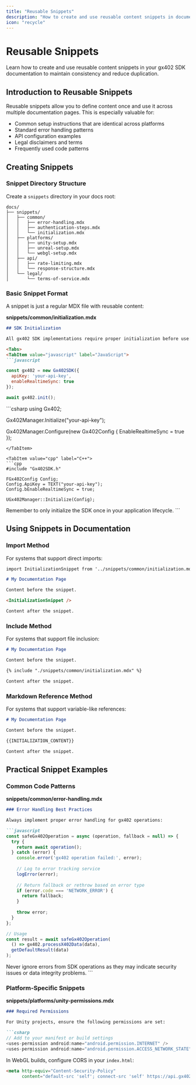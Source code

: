 ```yaml
---
title: "Reusable Snippets"
description: "How to create and use reusable content snippets in documentation"
icon: "recycle"
---
```


# Reusable Snippets

Learn how to create and use reusable content snippets in your gx402 SDK documentation to maintain consistency and reduce duplication.

## Introduction to Reusable Snippets

Reusable snippets allow you to define content once and use it across multiple documentation pages. This is especially valuable for:

- Common setup instructions that are identical across platforms
- Standard error handling patterns
- API configuration examples
- Legal disclaimers and terms
- Frequently used code patterns

## Creating Snippets

### Snippet Directory Structure

Create a `snippets` directory in your docs root:

```
docs/
├── snippets/
│   ├── common/
│   │   ├── error-handling.mdx
│   │   ├── authentication-steps.mdx
│   │   └── initialization.mdx
│   ├── platforms/
│   │   ├── unity-setup.mdx
│   │   ├── unreal-setup.mdx
│   │   └── webgl-setup.mdx
│   ├── api/
│   │   ├── rate-limiting.mdx
│   │   └── response-structure.mdx
│   └── legal/
│       └── terms-of-service.mdx
```

### Basic Snippet Format

A snippet is just a regular MDX file with reusable content:

**snippets/common/initialization.mdx**
```md
## SDK Initialization

All gx402 SDK implementations require proper initialization before use:

<Tabs>
<TabItem value="javascript" label="JavaScript">
```javascript

const gx402 = new Gx402SDK({
  apiKey: 'your-api-key',
  enableRealtimeSync: true
});

await gx402.init();
```
</TabItem>

<TabItem value="csharp" label="C#">
```csharp
using Gx402;

Gx402Manager.Initialize("your-api-key");

Gx402Manager.Configure(new Gx402Config {
    EnableRealtimeSync = true
});
```
</TabItem>

<TabItem value="cpp" label="C++">
```cpp
#include "Gx402SDK.h"

FGx402Config Config;
Config.ApiKey = TEXT("your-api-key");
Config.bEnableRealtimeSync = true;

UGx402Manager::Initialize(Config);
```
</TabItem>
</Tabs>

<Note>
Remember to only initialize the SDK once in your application lifecycle.
</Note>
```

## Using Snippets in Documentation

### Import Method
For systems that support direct imports:

```md
import InitializationSnippet from '../snippets/common/initialization.mdx'

# My Documentation Page

Content before the snippet.

<InitializationSnippet />

Content after the snippet.
```

### Include Method
For systems that support file inclusion:

```md
# My Documentation Page

Content before the snippet.

{% include "./snippets/common/initialization.mdx" %}

Content after the snippet.
```

### Markdown Reference Method
For systems that support variable-like references:

```md
# My Documentation Page

Content before the snippet.

{{INITIALIZATION_CONTENT}}

Content after the snippet.
```

## Practical Snippet Examples

### Common Code Patterns

**snippets/common/error-handling.mdx**
```md
### Error Handling Best Practices

Always implement proper error handling for gx402 operations:

```javascript
const safeGx402Operation = async (operation, fallback = null) => {
  try {
    return await operation();
  } catch (error) {
    console.error('gx402 operation failed:', error);
    
    // Log to error tracking service
    logError(error);
    
    // Return fallback or rethrow based on error type
    if (error.code === 'NETWORK_ERROR') {
      return fallback;
    }
    
    throw error;
  }
};

// Usage
const result = await safeGx402Operation(
  () => gx402.processX402Data(data),
  getDefaultResult(data)
);
```

<Warning>
Never ignore errors from SDK operations as they may indicate security issues or data integrity problems.
</Warning>
```

### Platform-Specific Snippets

**snippets/platforms/unity-permissions.mdx**
```md
### Required Permissions

For Unity projects, ensure the following permissions are set:

```csharp
// Add to your manifest or build settings
<uses-permission android:name="android.permission.INTERNET" />
<uses-permission android:name="android.permission.ACCESS_NETWORK_STATE" />
```

In WebGL builds, configure CORS in your `index.html`:

```html
<meta http-equiv="Content-Security-Policy" 
      content="default-src 'self'; connect-src 'self' https://api.gx402.com;">
```